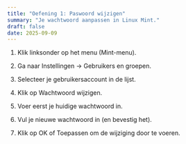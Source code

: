```yaml
---
title: "Oefening 1: Paswoord wijzigen"
summary: "Je wachtwoord aanpassen in Linux Mint."
draft: false
date: 2025-09-09
---
```


1) Klik linksonder op het menu (Mint-menu).

2) Ga naar Instellingen → Gebruikers en groepen.

3) Selecteer je gebruikersaccount in de lijst.

4) Klik op Wachtwoord wijzigen.

5) Voer eerst je huidige wachtwoord in.

6) Vul je nieuwe wachtwoord in (en bevestig het).

7) Klik op OK of Toepassen om de wijziging door te voeren.
